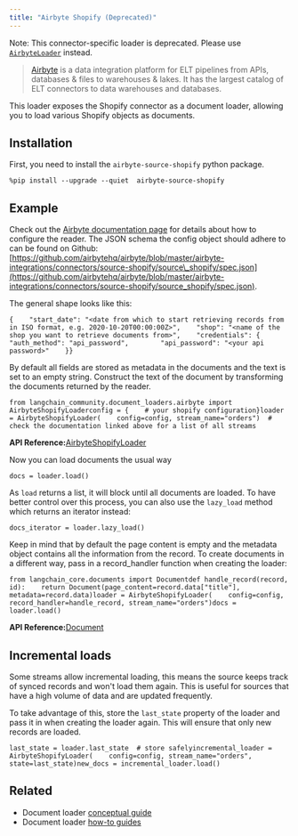 ```yaml
---
title: "Airbyte Shopify (Deprecated)"
---
```


Note: This connector-specific loader is deprecated. Please use [`AirbyteLoader`](/src/oss/integrations/document_loaders/airbyte) instead.

> [Airbyte](https://github.com/airbytehq/airbyte) is a data integration platform for ELT pipelines from APIs, databases & files to warehouses & lakes. It has the largest catalog of ELT connectors to data warehouses and databases.

This loader exposes the Shopify connector as a document loader, allowing you to load various Shopify objects as documents.

## Installation

First, you need to install the `airbyte-source-shopify` python package.

```
%pip install --upgrade --quiet  airbyte-source-shopify
```

## Example

Check out the [Airbyte documentation page](https://docs.airbyte.com/integrations/sources/shopify/) for details about how to configure the reader. The JSON schema the config object should adhere to can be found on Github: [https://github.com/airbytehq/airbyte/blob/master/airbyte-integrations/connectors/source-shopify/source\_shopify/spec.json](https://github.com/airbytehq/airbyte/blob/master/airbyte-integrations/connectors/source-shopify/source_shopify/spec.json).

The general shape looks like this:

```
{    "start_date": "<date from which to start retrieving records from in ISO format, e.g. 2020-10-20T00:00:00Z>",    "shop": "<name of the shop you want to retrieve documents from>",    "credentials": {        "auth_method": "api_password",        "api_password": "<your api password>"    }}
```

By default all fields are stored as metadata in the documents and the text is set to an empty string. Construct the text of the document by transforming the documents returned by the reader.

```
from langchain_community.document_loaders.airbyte import AirbyteShopifyLoaderconfig = {    # your shopify configuration}loader = AirbyteShopifyLoader(    config=config, stream_name="orders")  # check the documentation linked above for a list of all streams
```

**API Reference:**[AirbyteShopifyLoader](https://python.langchain.com/api_reference/community/document_loaders/langchain_community.document_loaders.airbyte.AirbyteShopifyLoader.html)

Now you can load documents the usual way

```
docs = loader.load()
```

As `load` returns a list, it will block until all documents are loaded. To have better control over this process, you can also use the `lazy_load` method which returns an iterator instead:

```
docs_iterator = loader.lazy_load()
```

Keep in mind that by default the page content is empty and the metadata object contains all the information from the record. To create documents in a different way, pass in a record\_handler function when creating the loader:

```
from langchain_core.documents import Documentdef handle_record(record, id):    return Document(page_content=record.data["title"], metadata=record.data)loader = AirbyteShopifyLoader(    config=config, record_handler=handle_record, stream_name="orders")docs = loader.load()
```

**API Reference:**[Document](https://python.langchain.com/api_reference/core/documents/langchain_core.documents.base.Document.html)

## Incremental loads

Some streams allow incremental loading, this means the source keeps track of synced records and won't load them again. This is useful for sources that have a high volume of data and are updated frequently.

To take advantage of this, store the `last_state` property of the loader and pass it in when creating the loader again. This will ensure that only new records are loaded.

```
last_state = loader.last_state  # store safelyincremental_loader = AirbyteShopifyLoader(    config=config, stream_name="orders", state=last_state)new_docs = incremental_loader.load()
```

## Related

* Document loader [conceptual guide](/src/oss/concepts/document_loaders)
* Document loader [how-to guides](/src/oss/how_to/#document-loaders)
